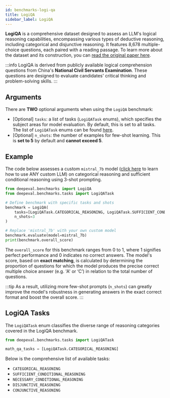 ```yaml
---
id: benchmarks-logi-qa
title: LogiQA
sidebar_label: LogiQA
---
```


**LogiQA** is a comprehensive dataset designed to assess an LLM's logical reasoning capabilities, encompassing various types of deductive reasoning, including categorical and disjunctive reasoning. It features 8,678 multiple-choice questions, each paired with a reading passage. To learn more about the dataset and its construction, you can [read the original paper here](https://arxiv.org/pdf/2007.08124).

:::info
LogiQA is derived from publicly available logical comprehension questions from China's **National Civil Servants Examination**. These questions are designed to evaluate candidates' critical thinking and problem-solving skills.
:::

## Arguments

There are **TWO** optional arguments when using the `LogiQA` benchmark:

- [Optional] `tasks`: a list of tasks (`LogiQATask` enums), which specifies the subject areas for model evaluation. By default, this is set to all tasks. The list of `LogiQATask` enums can be found [here](#logiqa-tasks).
- [Optional] `n_shots`: the number of examples for few-shot learning. This is **set to 5** by default and **cannot exceed 5**.

## Example

The code below assesses a custom `mistral_7b` model ([click here](/guides/guides-using-custom-llms) to learn how to use ANY custom LLM) on categorical reasoning and sufficient conditional reasoning using 3-shot prompting.

```python
from deepeval.benchmarks import LogiQA
from deepeval.benchmarks.tasks import LogiQATask

# Define benchmark with specific tasks and shots
benchmark = LogiQA(
    tasks=[LogiQATask.CATEGORICAL_REASONING, LogiQATask.SUFFICIENT_CONDITIONAL_REASONING],
    n_shots=3
)

# Replace 'mistral_7b' with your own custom model
benchmark.evaluate(model=mistral_7b)
print(benchmark.overall_score)
```

The `overall_score` for this benchmark ranges from 0 to 1, where 1 signifies perfect performance and 0 indicates no correct answers. The model's score, based on **exact matching**, is calculated by determining the proportion of questions for which the model produces the precise correct multiple choice answer (e.g. 'A' or ‘C’) in relation to the total number of questions.

:::tip
As a result, utilizing more few-shot prompts (`n_shots`) can greatly improve the model's robustness in generating answers in the exact correct format and boost the overall score.
:::

## LogiQA Tasks

The `LogiQATask` enum classifies the diverse range of reasoning categories covered in the LogiQA benchmark.

```python
from deepeval.benchmarks.tasks import LogiQATask

math_qa_tasks = [LogiQATask.CATEGORICAL_REASONING]
```

Below is the comprehensive list of available tasks:

- `CATEGORICAL_REASONING`
- `SUFFICIENT_CONDITIONAL_REASONING`
- `NECESSARY_CONDITIONAL_REASONING`
- `DISJUNCTIVE_REASONING`
- `CONJUNCTIVE_REASONING`
